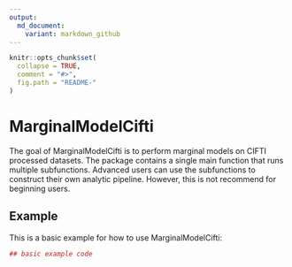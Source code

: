 ```yaml
---
output:
  md_document:
    variant: markdown_github
---
```


<!-- README.md is generated from README.Rmd. Please edit that file -->

```r
knitr::opts_chunk$set(
  collapse = TRUE,
  comment = "#>",
  fig.path = "README-"
)
```

# MarginalModelCifti

The goal of MarginalModelCifti is to perform marginal models on CIFTI processed 
datasets. The package contains a single main function that runs multiple
subfunctions. Advanced users can use the subfunctions to construct their own
analytic pipeline. However, this is not recommend for beginning users.

## Example

This is a basic example for how to use MarginalModelCifti:

```r
## basic example code
```
